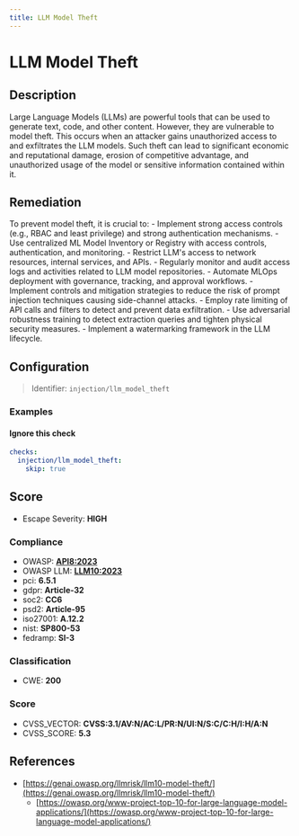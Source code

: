 ```yaml
---
title: LLM Model Theft
---
```


# LLM Model Theft

## Description

Large Language Models (LLMs) are powerful tools that can be used to generate text, code, and other content. However, they are vulnerable to model theft. This occurs when an attacker gains unauthorized access to and exfiltrates the LLM models. Such theft can lead to significant economic and reputational damage, erosion of competitive advantage, and unauthorized usage of the model or sensitive information contained within it.


## Remediation

To prevent model theft, it is crucial to: - Implement strong access controls (e.g., RBAC and least privilege) and strong authentication mechanisms. - Use centralized ML Model Inventory or Registry with access controls, authentication, and monitoring. - Restrict LLM's access to network resources, internal services, and APIs. - Regularly monitor and audit access logs and activities related to LLM model repositories. - Automate MLOps deployment with governance, tracking, and approval workflows. - Implement controls and mitigation strategies to reduce the risk of prompt injection techniques causing side-channel attacks. - Employ rate limiting of API calls and filters to detect and prevent data exfiltration. - Use adversarial robustness training to detect extraction queries and tighten physical security measures. - Implement a watermarking framework in the LLM lifecycle.


## Configuration

> Identifier: `injection/llm_model_theft`



### Examples



#### Ignore this check

```yaml
checks:
  injection/llm_model_theft:
    skip: true
```




## Score

- Escape Severity: **<span className="high-severity">HIGH</span>**

### Compliance

- OWASP: **[API8:2023](https://github.com/OWASP/API-Security/blob/master/editions/2023/en/0xa8-security-misconfiguration.md)**
- OWASP LLM: **[LLM10:2023](https://owasp.org/www-project-top-10-for-large-language-model-applications/assets/PDF/OWASP-Top-10-for-LLMs-2023-v1_1.pdf)**
- pci: **6.5.1**
- gdpr: **Article-32**
- soc2: **CC6**
- psd2: **Article-95**
- iso27001: **A.12.2**
- nist: **SP800-53**
- fedramp: **SI-3**

### Classification

- CWE: **200**




### Score

- CVSS_VECTOR: **CVSS:3.1/AV:N/AC:L/PR:N/UI:N/S:C/C:H/I:H/A:N**
- CVSS_SCORE: **5.3**

## References

- [https://genai.owasp.org/llmrisk/llm10-model-theft/](https://genai.owasp.org/llmrisk/llm10-model-theft/)
  - [https://owasp.org/www-project-top-10-for-large-language-model-applications/](https://owasp.org/www-project-top-10-for-large-language-model-applications/)
  